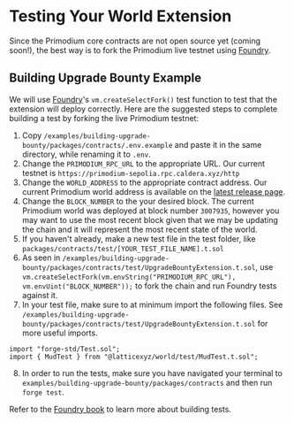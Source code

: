 # Testing Your World Extension

Since the Primodium core contracts are not open source yet (coming soon!), the best way is to fork the Primodium live testnet using
[Foundry](https://github.com/foundry-rs/foundry).

## Building Upgrade Bounty Example

We will use [Foundry](https://book.getfoundry.sh/cheatcodes/create-select-fork)'s `vm.createSelectFork()` test function to test that the extension will deploy correctly. Here are the suggested steps to complete building a test by forking the live Primodium testnet:

1. Copy `/examples/building-upgrade-bounty/packages/contracts/.env.example` and paste it in the same directory, while renaming it to `.env`.
2. Change the `PRIMODIUM_RPC_URL` to the appropriate URL. Our current testnet is `https://primodium-sepolia.rpc.caldera.xyz/http`
3. Change the `WORLD_ADDRESS` to the appropriate contract address. Our current Primodium world address is available on the [latest release page](../latest.mdx).
4. Change the `BLOCK_NUMBER` to the your desired block. The current Primodium world was deployed at block number `3007935`, however you may want to use the most recent block given that we may be updating the chain and it will represent the most recent state of the world.
5. If you haven't already, make a new test file in the test folder, like `packages/contracts/test/[YOUR_TEST_FILE_NAME].t.sol`
6. As seen in `/examples/building-upgrade-bounty/packages/contracts/test/UpgradeBountyExtension.t.sol`, use `vm.createSelectFork(vm.envString("PRIMODIUM_RPC_URL"), vm.envUint("BLOCK_NUMBER"));` to fork the chain and run Foundry tests against it.
7. In your test file, make sure to at minimum import the following files. See `/examples/building-upgrade-bounty/packages/contracts/test/UpgradeBountyExtension.t.sol` for more useful imports.

```solidity
import "forge-std/Test.sol";
import { MudTest } from "@latticexyz/world/test/MudTest.t.sol";
```

8. In order to run the tests, make sure you have navigated your terminal to `examples/building-upgrade-bounty/packages/contracts` and then run `forge test`.

Refer to the [Foundry book](https://book.getfoundry.sh/forge/tests?highlight=test#tests) to learn more about building tests.

